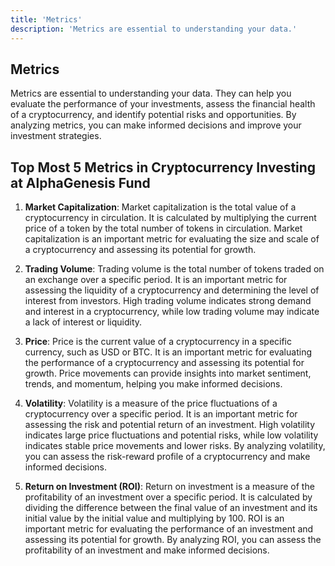 ```yaml
---
title: 'Metrics'
description: 'Metrics are essential to understanding your data.'
---
```


## Metrics

Metrics are essential to understanding your data. They can help you evaluate the performance of your investments, assess the financial health of a cryptocurrency, and identify potential risks and opportunities. By analyzing metrics, you can make informed decisions and improve your investment strategies.

## Top Most 5 Metrics in Cryptocurrency Investing at AlphaGenesis Fund

1. **Market Capitalization**: Market capitalization is the total value of a cryptocurrency in circulation. It is calculated by multiplying the current price of a token by the total number of tokens in circulation. Market capitalization is an important metric for evaluating the size and scale of a cryptocurrency and assessing its potential for growth.

2. **Trading Volume**: Trading volume is the total number of tokens traded on an exchange over a specific period. It is an important metric for assessing the liquidity of a cryptocurrency and determining the level of interest from investors. High trading volume indicates strong demand and interest in a cryptocurrency, while low trading volume may indicate a lack of interest or liquidity.

3. **Price**: Price is the current value of a cryptocurrency in a specific currency, such as USD or BTC. It is an important metric for evaluating the performance of a cryptocurrency and assessing its potential for growth. Price movements can provide insights into market sentiment, trends, and momentum, helping you make informed decisions.

4. **Volatility**: Volatility is a measure of the price fluctuations of a cryptocurrency over a specific period. It is an important metric for assessing the risk and potential return of an investment. High volatility indicates large price fluctuations and potential risks, while low volatility indicates stable price movements and lower risks. By analyzing volatility, you can assess the risk-reward profile of a cryptocurrency and make informed decisions.

5. **Return on Investment (ROI)**: Return on investment is a measure of the profitability of an investment over a specific period. It is calculated by dividing the difference between the final value of an investment and its initial value by the initial value and multiplying by 100. ROI is an important metric for evaluating the performance of an investment and assessing its potential for growth. By analyzing ROI, you can assess the profitability of an investment and make informed decisions.